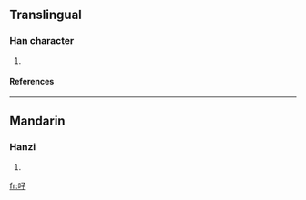 ==Translingual==

===Han character===
{{Han char|rn=30|rad=口|as=03|sn=6|four=6704<sub>7</sub>|canj=口弓木 (RND)|ids=⿰[[口]][[子]]}}
# {{defn|Han|sort=口03}}

====References====
{{Han ref|kx=0174.220|dkj=03285|dj=0387.150|hdz=10584.060|uh=5407|ud=21511|bh=C9C5|bd=51653}}

----

==Mandarin==

===Hanzi===
{{cmn-hanzi|pin=[[zǐ]] ([[zi3]])|wg=tzu<sup>3</sup>}}
# {{defn|Mandarin}}

[[fr:吇]]